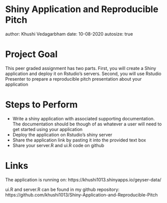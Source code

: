 Shiny Application and Reproducible Pitch
========================================================
author: Khushi Vedagarbham 
date: 10-08-2020
autosize: true

Project Goal
========================================================

This peer graded assignment has two parts. First, you will create a Shiny application and deploy it on Rstudio's servers. Second, you will use Rstudio Presenter to prepare a reproducible pitch presentation about your application

Steps to Perform
========================================================

- Write a shiny application with associated supporting documentation. The documentation should be though of as whatever a user will need to get started using your application
- Deploy the application on Rstudio's shiny server
- Share the application link by pasting it into the provided text box
- Share your server.R and ui.R code on github

Links
========================================================

The application is running on: 
https://khushi1013.shinyapps.io/geyser-data/

ui.R and server.R can be found in my github repository:
https://github.com/khushi1013/Shiny-Application-and-Reproducible-Pitch

